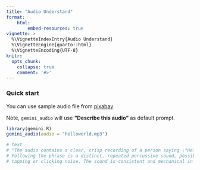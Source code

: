 ```yaml
---
title: "Audio Understand"
format: 
    html:
        embed-resources: true
vignette: >
  %\VignetteIndexEntry{Audio Understand}
  %\VignetteEngine{quarto::html}
  %\VignetteEncoding{UTF-8}
knitr:
  opts_chunk: 
    collapse: true
    comment: '#>'
---
```


### Quick start

You can use sample audio file from [pixabay](https://pixabay.com/sound-effects/search/hello%20world/)

Note, `gemini_audio` will use **"Describe this audio"** as default prompt.

```r
library(gemini.R)
gemini_audio(audio = "helloworld.mp3")

# text
# "The audio contains a clear, crisp recording of a person saying \"Hello\".
# Following the phrase is a distinct, repeated percussive sound, possibly a rhythmic
# tapping or clicking noise. The sound is consistent and mechanical in nature.\n"

```
